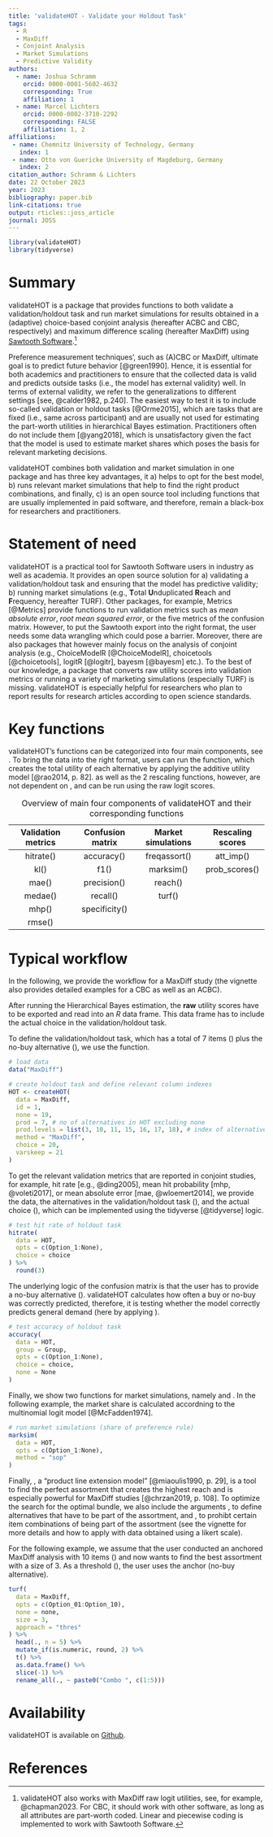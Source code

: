 ```yaml
---
title: 'validateHOT - Validate your Holdout Task'
tags:
  - R
  - MaxDiff
  - Conjoint Analysis
  - Market Simulations
  - Predictive Validity
authors:
  - name: Joshua Schramm
    orcid: 0000-0001-5602-4632
    corresponding: True
    affiliation: 1
  - name: Marcel Lichters
    orcid: 0000-0002-3710-2292
    corresponding: FALSE
    affiliation: 1, 2    
affiliations:
 - name: Chemnitz University of Technology, Germany
   index: 1
 - name: Otto von Guericke University of Magdeburg, Germany
   index: 2
citation_author: Schramm & Lichters
date: 22 October 2023
year: 2023
bibliography: paper.bib
link-citations: true
output: rticles::joss_article
journal: JOSS
---
```


```{=tex}
\setlength{\headheight}{63.55022pt}
\addtolength{\topmargin}{-0.95425pt}
\newcommand{\colcod}[1]{\texttt{\color{purple}#1}}
```
```r
library(validateHOT)
library(tidyverse)
```

# Summary

validateHOT is a package that provides functions to both validate a validation/holdout task and run market simulations for results obtained in a (adaptive) choice-based conjoint analysis (hereafter ACBC and CBC, respectively) and maximum difference scaling (hereafter MaxDiff) using [Sawtooth Software](https://sawtoothsoftware.com/).[^1]

[^1]: validateHOT also works with MaxDiff raw logit utilities, see, for example, @chapman2023. For CBC, it should work with other software, as long as all attributes are part-worth coded. Linear and piecewise coding is implemented to work with Sawtooth Software.

Preference measurement techniques', such as (A)CBC or MaxDiff, ultimate goal is to predict future behavior [@green1990]. Hence, it is essential for both academics and practitioners to ensure that the collected data is valid and predicts outside tasks (i.e., the model has external validity) well. In terms of external validity, we refer to the generalizations to different settings [see, @calder1982, p.240]. The easiest way to test it is to include so-called validation or holdout tasks [@Orme2015], which are tasks that are fixed (i.e., same across participant) and are usually not used for estimating the part-worth utilities in hierarchical Bayes estimation. Practitioners often do not include them [@yang2018], which is unsatisfactory given the fact that the model is used to estimate market shares which poses the basis for relevant marketing decisions.

validateHOT combines both validation and market simulation in one package and has three key advantages, it a) helps to opt for the best model, b) runs relevant market simulations that help to find the right product combinations, and finally, c) is an open source tool including functions that are usually implemented in paid software, and therefore, remain a black-box for researchers and practitioners.

# Statement of need

validateHOT is a practical tool for Sawtooth Software users in industry as well as academia. It provides an open source solution for a) validating a validation/holdout task and ensuring that the model has predictive validity; b) running market simulations (e.g., **T**otal **U**nduplicated **R**each and **F**requency, hereafter TURF). Other packages, for example, Metrics [@Metrics] provide functions to run validation metrics such as *mean absolute error*, *root mean squared error*, or the five metrics of the confusion matrix. However, to put the Sawtooth export into the right format, the user needs some data wrangling which could pose a barrier. Moreover, there are also packages that however mainly focus on the analysis of conjoint analysis (e.g., ChoiceModelR [@ChoiceModelR], choicetools [@choicetools], logitR [@logitr], bayesm [@bayesm] etc.). To the best of our knowledge, a package that converts raw utility scores into validation metrics or running a variety of marketing simulations (especially TURF) is missing. validateHOT is especially helpful for researchers who plan to report results for research articles according to open science standards. 

# Key functions

validateHOT's functions can be categorized into four main components, see \autoref{tab:table1}. To bring the data into the right format, users can run the \texttt{\color{purple}createHOT} function, which creates the total utility of each alternative by applying the additive utility model [@rao2014, p. 82]. \colcod{turf} as well as the 2 rescaling functions, however, are not dependent on \texttt{\color{purple}createHOT}, and can be run using the raw logit scores.

| Validation metrics | Confusion matrix | Market simulations | Rescaling scores |
|:----------------:|:----------------:|:----------------:|:----------------:|
|     hitrate()      |    accuracy()    |    freqassort()    |    att_imp()     |
|        kl()        |       f1()       |     marksim()      |  prob_scores()   |
|       mae()        |   precision()    |      reach()       |                  |
|      medae()       |     recall()     |       turf()       |                  |
|       mhp()        |  specificity()   |                    |                  |
|       rmse()       |                  |                    |                  |

: Overview of main four components of validateHOT and their corresponding functions \label{tab:table1}

# Typical workflow

In the following, we provide the workflow for a MaxDiff study (the vignette also provides detailed examples for a CBC as well as an ACBC).

After running the Hierarchical Bayes estimation, the **raw** utility scores have to be exported and read into an *R* data frame. This data frame has to include the actual choice in the validation/holdout task.

To define the validation/holdout task, which has a total of 7 items (\texttt{\color{purple}prod}) plus the no-buy alternative (\texttt{\color{purple}none}), we use the \texttt{\color{purple}createHOT} function. 

```r
# load data
data("MaxDiff")

# create holdout task and define relevant column indexes
HOT <- createHOT(
  data = MaxDiff, 
  id = 1, 
  none = 19, 
  prod = 7, # no of alternatives in HOT excluding none
  prod.levels = list(3, 10, 11, 15, 16, 17, 18), # index of alternatives
  method = "MaxDiff", 
  choice = 20, 
  varskeep = 21
)
```

To get the relevant validation metrics that are reported in conjoint studies, for example, hit rate [e.g., @ding2005], mean hit probability [mhp, @voleti2017], or mean absolute error [mae, @wloemert2014], we provide the data, the alternatives in the validation/holdout task (\texttt{\color{purple}opts}), and the actual choice (\texttt{\color{purple}choice}), which can be implemented using the tidyverse [@tidyverse] logic.

```r
# test hit rate of holdout task
hitrate(
  data = HOT, 
  opts = c(Option_1:None), 
  choice = choice 
) %>%
  round(3)
```

The underlying logic of the confusion matrix is that the user has to provide a no-buy alternative (\texttt{\color{purple}none}). validateHOT calculates how often a buy or no-buy was correctly predicted, therefore, it is testing whether the model correctly predicts general demand (here by applying \texttt{\color{purple}accuracy}).

```r
# test accuracy of holdout task
accuracy(
  data = HOT, 
  group = Group, 
  opts = c(Option_1:None), 
  choice = choice, 
  none = None 
)
```

Finally, we show two functions for market simulations, namely \texttt{\color{purple}marksim} and \texttt{\color{purple}turf}. In the following example, the market share is calculated accordning to the multinomial logit model [@McFadden1974].

```r
# run market simulations (share of preference rule)
marksim(
  data = HOT,
  opts = c(Option_1:None),
  method = "sop"
)
```

Finally, \texttt{\color{purple}turf}, a "product line extension model" [@miaoulis1990, p. 29], is a tool to find the perfect assortment that creates the highest reach and is especially powerful for MaxDiff studies [@chrzan2019, p. 108]. To optimize the search for the optimal bundle, we also include the arguments \texttt{\color{purple}fixed}, to define alternatives that have to be part of the assortment, and \texttt{\color{purple}prohib}, to prohibt certain item combinations of being part of the assortment (see the vignette for more details and how to apply \texttt{\color{purple}turf} with data obtained using a likert scale).

For the following example, we assume that the user conducted an anchored MaxDiff analysis with 10 items (\texttt{\color{purple}opts}) and now wants to find the best assortment with a size of 3. As a threshold (\texttt{\color{purple}none}), the user uses the anchor (no-buy alternative).

```r
turf(
  data = MaxDiff, 
  opts = c(Option_01:Option_10),
  none = none, 
  size = 3, 
  approach = "thres" 
) %>%
  head(., n = 5) %>%
  mutate_if(is.numeric, round, 2) %>%
  t() %>%
  as.data.frame() %>%
  slice(-1) %>%
  rename_all(., ~ paste0("Combo ", c(1:5)))
```

# Availability

validateHOT is available on [Github](https://github.com/JoshSchramm94/validateHOT).

# References
